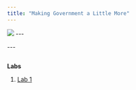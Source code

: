 ```yaml
---
title: "Making Government a Little More"
---
```


![](agile.png) \-\--

\-\--

```r

```

**Labs**

1.  [Lab 1](Lab01.html)
